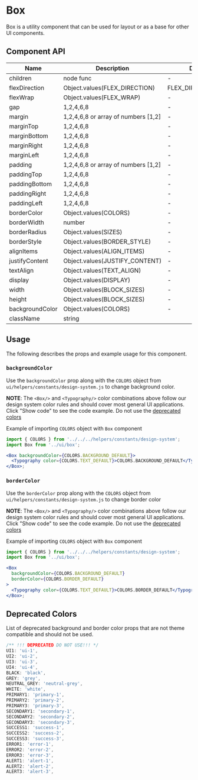 


# Box

Box is a utility component that can be used for layout or as a base for other UI components.

<Canvas>
  <Story id="ui-components-ui-box-box-stories-js--default-story" />
</Canvas>

## Component API

| Name            | Description                         | Default            |
| --------------- | ----------------------------------- | ------------------ |
| children        | node func                           | -                  |
| flexDirection   | Object.values(FLEX_DIRECTION)       | FLEX_DIRECTION.ROW |
| flexWrap        | Object.values(FLEX_WRAP)            | -                  |
| gap             | 1,2,4,6,8                           | -                  |
| margin          | 1,2,4,6,8 or array of numbers [1,2] | -                  |
| marginTop       | 1,2,4,6,8                           | -                  |
| marginBottom    | 1,2,4,6,8                           | -                  |
| marginRight     | 1,2,4,6,8                           | -                  |
| marginLeft      | 1,2,4,6,8                           | -                  |
| padding         | 1,2,4,6,8 or array of numbers [1,2] | -                  |
| paddingTop      | 1,2,4,6,8                           | -                  |
| paddingBottom   | 1,2,4,6,8                           | -                  |
| paddingRight    | 1,2,4,6,8                           | -                  |
| paddingLeft     | 1,2,4,6,8                           | -                  |
| borderColor     | Object.values(COLORS)               | -                  |
| borderWidth     | number                              | -                  |
| borderRadius    | Object.values(SIZES)                | -                  |
| borderStyle     | Object.values(BORDER_STYLE)         | -                  |
| alignItems      | Object.values(ALIGN_ITEMS)          | -                  |
| justifyContent  | Object.values(JUSTIFY_CONTENT)      | -                  |
| textAlign       | Object.values(TEXT_ALIGN)           | -                  |
| display         | Object.values(DISPLAY)              | -                  |
| width           | Object.values(BLOCK_SIZES)          | -                  |
| height          | Object.values(BLOCK_SIZES)          | -                  |
| backgroundColor | Object.values(COLORS)               | -                  |
| className       | string                              |                    |

## Usage

The following describes the props and example usage for this component.

### `backgroundColor`

Use the `backgroundColor` prop along with the `COLORS` object from `ui/helpers/constants/design-system.js` to change background color.

<Canvas>
  <Story id="ui-components-ui-box-box-stories-js--background-color" />
</Canvas>

**NOTE**: The `<Box/>` and `<Typography/>` color combinations above follow our design system color rules and should cover most general UI applications. Click "Show code" to see the code example. Do not use the [deprecated colors](#deprecated-colors)

Example of importing `COLORS` object with `Box` component

```jsx
import { COLORS } from '../../../helpers/constants/design-system';
import Box from '../ui/box';

<Box backgroundColor={COLORS.BACKGROUND_DEFAULT}>
  <Typography color={COLORS.TEXT_DEFAULT}>COLORS.BACKGROUND_DEFAULT</Typography>
</Box>;
```

### `borderColor`

Use the `borderColor` prop along with the `COLORS` object from `ui/helpers/constants/design-system.js` to change border color

<Canvas>
  <Story id="ui-components-ui-box-box-stories-js--border-color" />
</Canvas>

**NOTE**: The `<Box/>` and `<Typography/>` color combinations above follow our design system color rules and should cover most general UI applications. Click "Show code" to see the code example. Do not use the [deprecated colors](#deprecated-colors)

Example of importing `COLORS` object with `Box` component

```jsx
import { COLORS } from '../../../helpers/constants/design-system';
import Box from '../ui/box';

<Box
  backgroundColor={COLORS.BACKGROUND_DEFAULT}
  borderColor={COLORS.BORDER_DEFAULT}
>
  <Typography color={COLORS.TEXT_DEFAULT}>COLORS.BORDER_DEFAULT</Typography>
</Box>;
```

## Deprecated Colors

List of deprecated background and border color props that are not theme compatible and should not be used.

```js
/** !!! DEPRECATED DO NOT USE!!! */
UI1: 'ui-1',
UI2: 'ui-2',
UI3: 'ui-3',
UI4: 'ui-4',
BLACK: 'black',
GREY: 'grey',
NEUTRAL_GREY: 'neutral-grey',
WHITE: 'white',
PRIMARY1: 'primary-1',
PRIMARY2: 'primary-2',
PRIMARY3: 'primary-3',
SECONDARY1: 'secondary-1',
SECONDARY2: 'secondary-2',
SECONDARY3: 'secondary-3',
SUCCESS1: 'success-1',
SUCCESS2: 'success-2',
SUCCESS3: 'success-3',
ERROR1: 'error-1',
ERROR2: 'error-2',
ERROR3: 'error-3',
ALERT1: 'alert-1',
ALERT2: 'alert-2',
ALERT3: 'alert-3',
```
